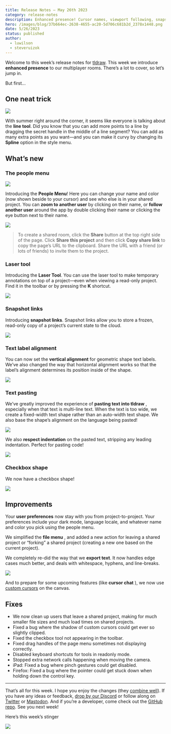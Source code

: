 ```yaml
---
title: Release Notes – May 26th 2023
category: release-notes
description: Enhanced presence! Cursor names, viewport following, snapshot links and a frickin laser (pointer).
hero: /images/blog/37b664ec-2638-4655-ac20-5d706c681b2d_2378x1448.png
date: 5/26/2023
status: published
author:
  - luwilson
  - steveruizok
---
```


Welcome to this week’s release notes for [tldraw](http://tldraw.com/). This week we introduce **enhanced presence** to our multiplayer rooms. There’s a lot to cover, so let’s jump in.

But first…

## One neat trick

![](/images/blog/4d2f3426-c82b-46f6-88f2-dc6674b35ecb_720x406.gif)

With summer right around the corner, it seems like everyone is talking about the **line tool**. Did you know that you can add more points to a line by dragging the secret handle in the middle of a line segment? You can add as many extra points as you want—and you can make it curvy by changing its **Spline** option in the style menu.

## What’s new

### The people menu

![](/images/blog/68f2e90d-7744-4931-be04-cb41b96f6f7b_1734x940.png)

Introducing the **People Menu**! Here you can change your name and color (now shown beside to your cursor) and see who else is in your shared project. You can **zoom to another user** by clicking on their name, or **follow** **another user** around the app by double clicking their name or clicking the eye button next to their name.

![](/images/blog/c2a054d7-1319-468a-8231-a78c25a81685_720x406.gif)

> To create a shared room, click the **Share** button at the top right side of the page. Click **Share this project** and then click **Copy share link** to copy the page’s URL to the clipboard. Share the URL with a friend (or lots of friends) to invite them to the project.

### Laser tool

Introducing the **Laser Tool**. You can use the laser tool to make temporary annotations on top of a project—even when viewing a read-only project. Find it in the toolbar or by pressing the **K** shortcut.

![](/images/blog/3827572f-d0ea-4ec7-875c-852a44011547_720x406.gif)

### Snapshot links

Introducing **snapshot links**. Snapshot links allow you to store a frozen, read-only copy of a project’s current state to the cloud.

![](/images/blog/1db7c935-8a1d-488e-800c-8d9673c826f5_720x406.gif)

### Text label alignment

You can now set the **vertical alignment** for geometric shape text labels. We’ve also changed the way that horizontal alignment works so that the label’s alignment determines its position inside of the shape.

![](/images/blog/8a09f806-4e67-4039-8631-e85681f81911_720x406.gif)

### Text pasting

We’ve greatly improved the experience of **pasting text into tldraw** , especially when that text is multi-line text. When the text is too wide, we create a fixed-width text shape rather than an auto-width text shape. We also base the shape’s alignment on the language being pasted!

![](/images/blog/334c219a-4b7b-45d4-b6af-492d4851bf2a_720x406.gif)

We also **respect indentation** on the pasted text, stripping any leading indentation. Perfect for pasting code!

![](/images/blog/be4333b5-a2d2-4089-9817-36e605d60d02_720x406.gif)

### Checkbox shape

We now have a checkbox shape!

![](/images/blog/73f2cc45-863e-4d11-ab91-31500ad29fbe_720x406.gif)

## Improvements

Your **user preferences** now stay with you from project-to-project. Your preferences include your dark mode, language locale, and whatever name and color you pick using the people menu.

We simplified the **file menu** , and added a new action for leaving a shared project or “forking” a shared project (creating a new one based on the current project).

We completely re-did the way that we **export text**. It now handles edge cases much better, and deals with whitespace, hyphens, and line-breaks.

![](/images/blog/89965707-b8ff-4abd-8423-55222b053691_720x406.gif)

And to prepare for some upcoming features (like **cursor chat** ), we now use [custom cursors](https://twitter.com/tldraw/status/1661038696630476801) on the canvas.

## Fixes

- We now clean up users that leave a shared project, making for much smaller file sizes and much load times on shared projects.
- Fixed a bug where the shadow of custom cursors could get ever so slightly clipped.
- Fixed the checkbox tool not appearing in the toolbar.
- Fixed drag handles of the page menu sometimes not displaying correctly.
- Disabled keyboard shortcuts for tools in readonly mode.
- Stopped extra network calls happening when moving the camera.
- iPad: Fixed a bug where pinch gestures could get disabled.
- Firefox: Fixed a bug where the pointer could get stuck down when holding down the control key.

---

That’s all for this week. I hope you enjoy the changes (they [combine well](https://twitter.com/tldraw/status/1661725272515682306)). If you have any ideas or feedback, [drop by our Discord](https://discord.gg/Up7bFHPstc) or follow along on [Twitter](https://twitter.com/tldraw) or [Mastodon](https://mastodon.social/@tldraw@mas.to). And if you’re a developer, come check out the [GitHub repo](https://github.com/tldraw/tldraw). See you next week!

Here’s this week’s stinger

![](/images/blog/c1192d33-0002-4b6f-9db0-e37281056f4b_976x536.png)
